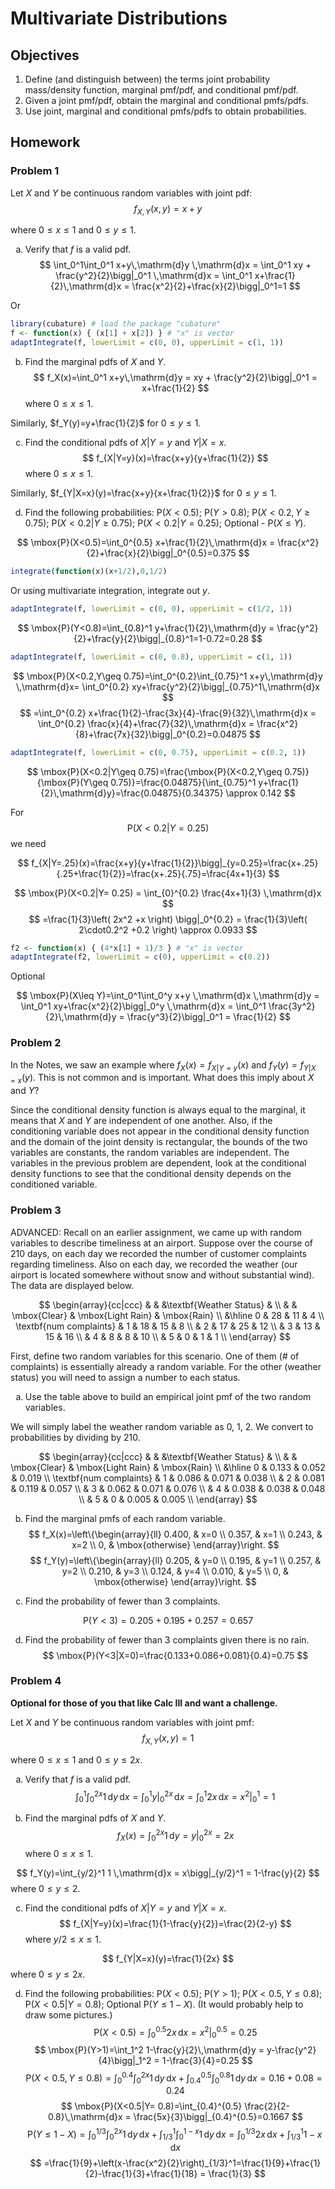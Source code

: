 # Multivariate Distributions {#MULTIDISTS}

\newcommand{\E}{\mbox{E}}
\newcommand{\Var}{\mbox{Var}}
\newcommand{\Cov}{\mbox{Cov}}
\newcommand{\Prob}{\mbox{P}}
\newcommand{\diff}{\,\mathrm{d}}

## Objectives

1) Define (and distinguish between) the terms joint probability mass/density function, marginal pmf/pdf, and conditional pmf/pdf.  
2) Given a joint pmf/pdf, obtain the marginal and conditional pmfs/pdfs.  
3) Use joint, marginal and conditional pmfs/pdfs to obtain probabilities. 

## Homework  

### Problem 1

Let $X$ and $Y$ be continuous random variables with joint pdf: 
$$
f_{X,Y}(x,y)=x + y
$$

where $0 \leq x \leq 1$ and $0 \leq y \leq 1$. 

a. Verify that $f$ is a valid pdf. 
$$
\int_0^1\int_0^1 x+y\diff y \diff x = \int_0^1 xy + \frac{y^2}{2}\bigg|_0^1 \diff x = \int_0^1 x+\frac{1}{2}\diff x = \frac{x^2}{2}+\frac{x}{2}\bigg|_0^1=1
$$

Or

```{r}
library(cubature) # load the package "cubature"
f <- function(x) { (x[1] + x[2]) } # "x" is vector
adaptIntegrate(f, lowerLimit = c(0, 0), upperLimit = c(1, 1))
```

b. Find the marginal pdfs of $X$ and $Y$. 
$$
f_X(x)=\int_0^1 x+y\diff y = xy + \frac{y^2}{2}\bigg|_0^1 =  x+\frac{1}{2}
$$
where $0\leq x \leq 1$. 

Similarly, $f_Y(y)=y+\frac{1}{2}$ for $0 \leq y \leq 1$. 

c. Find the conditional pdfs of $X|Y=y$ and $Y|X=x$. 
$$
f_{X|Y=y}(x)=\frac{x+y}{y+\frac{1}{2}}
$$
where $0\leq x \leq 1$. 

Similarly, $f_{Y|X=x}(y)=\frac{x+y}{x+\frac{1}{2}}$ for $0\leq y \leq 1$. 

d. Find the following probabilities: $\Prob(X<0.5)$; $\Prob(Y>0.8)$; $\Prob(X<0.2,Y\geq 0.75)$; $\Prob(X<0.2|Y\geq 0.75)$; $\Prob(X<0.2|Y= 0.25)$; Optional - $\Prob(X\leq Y)$. 

$$
\Prob(X<0.5)=\int_0^{0.5} x+\frac{1}{2}\diff x = \frac{x^2}{2}+\frac{x}{2}\bigg|_0^{0.5}=0.375
$$

```{r}
integrate(function(x)(x+1/2),0,1/2)
```

Or using multivariate integration, integrate out $y$.

```{r}
adaptIntegrate(f, lowerLimit = c(0, 0), upperLimit = c(1/2, 1))
```


$$
\Prob(Y<0.8)=\int_{0.8}^1 y+\frac{1}{2}\diff y = \frac{y^2}{2}+\frac{y}{2}\bigg|_{0.8}^1=1-0.72=0.28
$$
```{r}
adaptIntegrate(f, lowerLimit = c(0, 0.8), upperLimit = c(1, 1))
```


$$
\Prob(X<0.2,Y\geq 0.75)=\int_0^{0.2}\int_{0.75}^1 x+y\diff y \diff x= \int_0^{0.2} xy+\frac{y^2}{2}\bigg|_{0.75}^1\diff x 
$$
$$
=\int_0^{0.2} x+\frac{1}{2}-\frac{3x}{4}-\frac{9}{32}\diff x = \int_0^{0.2} \frac{x}{4}+\frac{7}{32}\diff x = \frac{x^2}{8}+\frac{7x}{32}\bigg|_0^{0.2}=0.04875
$$
```{r}
adaptIntegrate(f, lowerLimit = c(0, 0.75), upperLimit = c(0.2, 1))
```


$$
\Prob(X<0.2|Y\geq 0.75)=\frac{\Prob(X<0.2,Y\geq 0.75)}{\Prob(Y\geq 0.75)}=\frac{0.04875}{\int_{0.75}^1 y+\frac{1}{2}\diff y}=\frac{0.04875}{0.34375} \approx 0.142
$$

For 
$$
\Prob(X<0.2|Y= 0.25) 
$$
we need 

$$
f_{X|Y=.25}(x)=\frac{x+y}{y+\frac{1}{2}}\bigg|_{y=0.25}=\frac{x+.25}{.25+\frac{1}{2}}=\frac{x+.25}{.75}=\frac{4x+1}{3}
$$

$$
\Prob(X<0.2|Y= 0.25) =  \int_{0}^{0.2} \frac{4x+1}{3} \diff x
$$
$$
=\frac{1}{3}\left( 2x^2 +x \right) \bigg|_0^{0.2} = \frac{1}{3}\left( 2\cdot0.2^2 +0.2 \right) \approx 0.0933
$$


```{r}
f2 <- function(x) { (4*x[1] + 1)/3 } # "x" is vector
adaptIntegrate(f2, lowerLimit = c(0), upperLimit = c(0.2))
```


Optional

$$
\Prob(X\leq Y)=\int_0^1\int_0^y x+y \diff x \diff y = \int_0^1 xy+\frac{x^2}{2}\bigg|_0^y \diff x = \int_0^1 \frac{3y^2}{2}\diff y = \frac{y^3}{2}\bigg|_0^1 = \frac{1}{2}
$$

### Problem 2  

In the Notes, we saw an example where $f_X(x)=f_{X|Y=y}(x)$ and $f_Y(y)=f_{Y|X=x}(y)$. This is not common and is important. What does this imply about $X$ and $Y$?  

Since the conditional density function is always equal to the marginal, it means that $X$ and $Y$ are independent of one another. Also, if the conditioning variable does not appear in the conditional density function and the domain of the joint density is rectangular, the bounds of the two variables are constants, the random variables are independent. The variables in the previous problem are dependent, look at the conditional density functions to see that the conditional density depends on the conditioned variable.

### Problem 3

ADVANCED: Recall on an earlier assignment, we came up with random variables to describe timeliness at an airport. Suppose over the course of 210 days, on each day we recorded the number of customer complaints regarding timeliness. Also on each day, we recorded the weather (our airport is located somewhere without snow and without substantial wind). The data are displayed below. 

$$
\begin{array}{cc|ccc} & & &\textbf{Weather Status} &
\\ & & \mbox{Clear} & \mbox{Light Rain} & \mbox{Rain}  \\
&\hline 0 & 28 & 11 & 4  \\
\textbf{num complaints} & 1 & 18 & 15 & 8 \\
& 2 & 17 & 25 & 12  \\
& 3 & 13 & 15 & 16  \\
& 4 & 8 & 8 & 10 \\
& 5 & 0 & 1 & 1 \\
\end{array} 
$$

First, define two random variables for this scenario. One of them (# of complaints) is essentially already a random variable. For the other (weather status) you will need to assign a number to each status. 

a. Use the table above to build an empirical joint pmf of the two random variables. 

We will simply label the weather random variable as 0, 1, 2. We convert to probabilities by dividing by 210.

$$
\begin{array}{cc|ccc} & & &\textbf{Weather Status} &
\\ & & \mbox{Clear} & \mbox{Light Rain} & \mbox{Rain}  \\
&\hline 0 & 0.133 & 0.052 & 0.019  \\
\textbf{num complaints} & 1 & 0.086 & 0.071 & 0.038  \\
& 2 & 0.081 & 0.119 & 0.057  \\
& 3 & 0.062 & 0.071 & 0.076  \\
& 4 & 0.038 & 0.038 & 0.048 \\
& 5 & 0 & 0.005 & 0.005 \\
\end{array} 
$$

b. Find the marginal pmfs of each random variable. 
$$
f_X(x)=\left\{\begin{array}{ll} 0.400, & x=0 \\
0.357, & x=1 \\
0.243, & x=2 \\
0, & \mbox{otherwise} 
\end{array}\right.
$$
$$
f_Y(y)=\left\{\begin{array}{ll} 0.205, & y=0 \\
0.195, & y=1 \\
0.257, & y=2 \\
0.210, & y=3 \\
0.124, & y=4 \\
0.010, & y=5 \\
0, & \mbox{otherwise} 
\end{array}\right.
$$  

c. Find the probability of fewer than 3 complaints. 

$$
\Prob(Y<3)=0.205+0.195+0.257=0.657
$$

d. Find the probability of fewer than 3 complaints given there is no rain. 
$$
\Prob(Y<3|X=0)=\frac{0.133+0.086+0.081}{0.4}=0.75
$$

### Problem 4

**Optional for those of you that like Calc III and want a challenge.**

Let $X$ and $Y$ be continuous random variables with joint pmf: 
$$
f_{X,Y}(x,y)=1
$$

where $0 \leq x \leq 1$ and $0 \leq y \leq 2x$. 

a. Verify that $f$ is a valid pdf. 
$$
\int_0^1 \int_0^{2x} 1 \diff y \diff x = \int_0^1 y\bigg|_0^{2x}\diff x = \int_0^1 2x\diff x = x^2\bigg|_0^1 = 1
$$

b. Find the marginal pdfs of $X$ and $Y$. 
$$
f_X(x)=\int_0^{2x} 1 \diff y = y\bigg|_0^{2x}=2x
$$
where $0\leq x \leq 1$. 

$$
f_Y(y)=\int_{y/2}^1 1 \diff x = x\bigg|_{y/2}^1 = 1-\frac{y}{2}
$$
where $0 \leq y \leq 2$. 

c. Find the conditional pdfs of $X|Y=y$ and $Y|X=x$. 
$$
f_{X|Y=y}(x)=\frac{1}{1-\frac{y}{2}}=\frac{2}{2-y} 
$$
where $y/2 \leq x \leq 1$. 

$$
f_{Y|X=x}(y)=\frac{1}{2x}
$$
where $0\leq y \leq 2x$. 

d. Find the following probabilities: $\Prob(X<0.5)$; $\Prob(Y>1)$; $\Prob(X<0.5,Y\leq 0.8)$; $\Prob(X<0.5|Y= 0.8)$; Optional $\Prob(Y\leq 1-X)$. (It would probably help to draw some pictures.)
$$
\Prob(X<0.5)=\int_0^{0.5} 2x \diff x = x^2\bigg|_0^{0.5}=0.25
$$
$$
\Prob(Y>1)=\int_1^2 1-\frac{y}{2}\diff y = y-\frac{y^2}{4}\bigg|_1^2 = 1-\frac{3}{4}=0.25
$$
$$
\Prob(X<0.5,Y\leq 0.8)=\int_0^{0.4}\int_0^{2x} 1 \diff y \diff x + \int_{0.4}^{0.5}\int_0^{0.8} 1 \diff y \diff x = 0.16+0.08=0.24
$$
$$
\Prob(X<0.5|Y= 0.8)=\int_{0.4}^{0.5} \frac{2}{2-0.8}\diff x = \frac{5x}{3}\bigg|_{0.4}^{0.5}=0.1667
$$
$$
\Prob(Y\leq 1-X)=\int_0^{1/3}\int_0^{2x} 1 \diff y \diff x + \int_{1/3}^1\int_0^{1-x}1 \diff y \diff x = \int_0^{1/3}2x\diff x + \int_{1/3}^1 1-x\diff x
$$
$$
=\frac{1}{9}+\left(x-\frac{x^2}{2}\right)_{1/3}^1=\frac{1}{9}+\frac{1}{2}-\frac{1}{3}+\frac{1}{18} = \frac{1}{3}
$$




